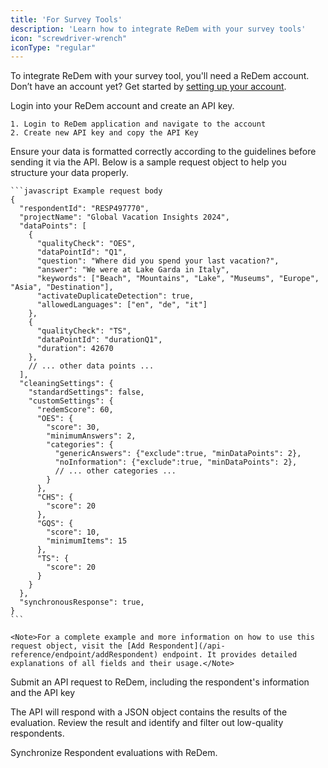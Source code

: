 ```yaml
---
title: 'For Survey Tools'
description: 'Learn how to integrate ReDem with your survey tools'
icon: "screwdriver-wrench"
iconType: "regular"
---
```


<Info>To integrate ReDem with your survey tool, you'll need a ReDem account. <br/> Don’t have an account yet? Get started by [setting up your account](/account-setup).</Info>

<Steps titleSize="h3">
  <Step title="Login and create an API key">
    <p> Login into your ReDem account and create an API key. </p>

    1. Login to ReDem application and navigate to the account
    2. Create new API key and copy the API Key
  </Step>
  <Step title="Prepare your request data">
    <p>Ensure your data is formatted correctly according to the guidelines before sending it via the API. Below is a sample request object to help you structure your data properly.</p>

    ```javascript Example request body
    {
      "respondentId": "RESP497770", 
      "projectName": "Global Vacation Insights 2024",
      "dataPoints": [ 
        {
          "qualityCheck": "OES",
          "dataPointId": "Q1",
          "question": "Where did you spend your last vacation?",
          "answer": "We were at Lake Garda in Italy",
          "keywords": ["Beach", "Mountains", "Lake", "Museums", "Europe", "Asia", "Destination"],
          "activateDuplicateDetection": true,
          "allowedLanguages": ["en", "de", "it"]
        },
        {
          "qualityCheck": "TS",
          "dataPointId": "durationQ1", 
          "duration": 42670
        },
        // ... other data points ...
      ],
      "cleaningSettings": {
        "standardSettings": false,
        "customSettings": {
          "redemScore": 60,
          "OES": {
            "score": 30,
            "minimumAnswers": 2,
            "categories": {
              "genericAnswers": {"exclude":true, "minDataPoints": 2},
              "noInformation": {"exclude":true, "minDataPoints": 2},
              // ... other categories ...
            }
          },
          "CHS": {
            "score": 20
          },
          "GQS": {
            "score": 10,
            "minimumItems": 15
          },
          "TS": {
            "score": 20
          }
        }
      },
      "synchronousResponse": true,
    }
    ```

    <Note>For a complete example and more information on how to use this request object, visit the [Add Respondent](/api-reference/endpoint/addRespondent) endpoint. It provides detailed explanations of all fields and their usage.</Note>
  </Step>
  <Step title="Make an API request">
    <p>Submit an API request to ReDem, including the respondent's information and the API key</p>
  </Step>
  <Step title="Interpret the API Response">
    <p>The API will respond with a JSON object contains the results of the evaluation. Review the result and identify and filter out low-quality respondents.</p>
  </Step>
  <Step title="Synchronize respondent evaluations">
    <p>Synchronize Respondent evaluations with ReDem.</p>
  </Step>
</Steps>